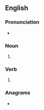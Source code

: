 {{also|Hays}}
==English==

===Pronunciation===
* {{rhymes|en|eɪz|s=1}}

===Noun===
{{head|en|noun form}}

# {{plural of|en|hay}}

===Verb===
{{head|en|verb form}}

# {{en-third-person singular of|hay}}

===Anagrams===
* {{anagrams|en|a=ahsy|SYHA|Shay|ashy|shay|yahs}}